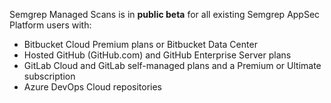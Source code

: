 Semgrep Managed Scans is in **public beta** for all existing Semgrep AppSec Platform users with:
  - Bitbucket Cloud Premium plans or Bitbucket Data Center
  - Hosted GitHub (GitHub.com) and GitHub Enterprise Server plans
  - GitLab Cloud and GitLab self-managed plans and a Premium or Ultimate subscription
  - Azure DevOps Cloud repositories
